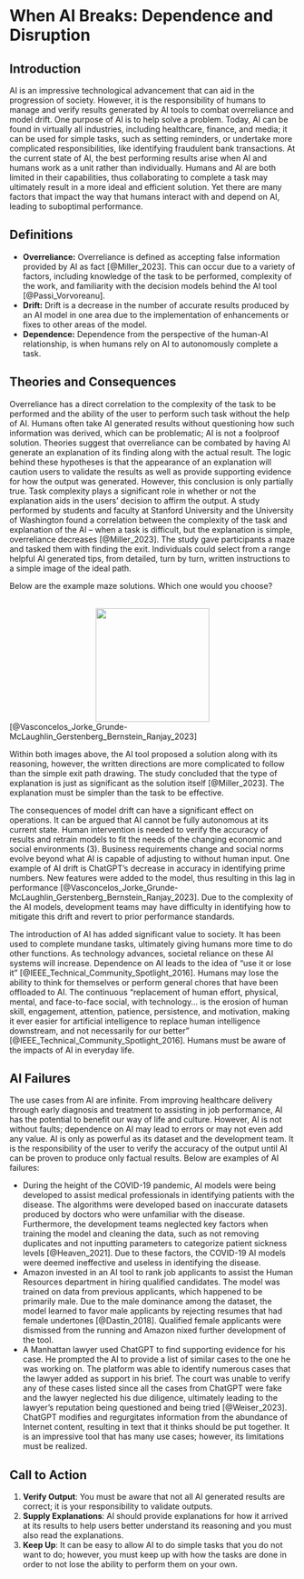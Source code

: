 # When AI Breaks: Dependence and Disruption

## Introduction {-}

AI is an impressive technological advancement that can aid in the progression of society. However, it is the responsibility of humans to manage and verify results generated by AI tools to combat overreliance and model drift. One purpose of AI is to help solve a problem. Today, AI can be found in virtually all industries, including healthcare, finance, and media; it can be used for simple tasks, such as setting reminders, or undertake more complicated responsibilities, like identifying fraudulent bank transactions. At the current state of AI, the best performing results arise when AI and humans work as a unit rather than individually. Humans and AI are both limited in their capabilities, thus collaborating to complete a task may ultimately result in a more ideal and efficient solution. Yet there are many factors that impact the way that humans interact with and depend on AI, leading to suboptimal performance.


## Definitions {-}

<ul>
<li><b>Overreliance:</b> Overreliance is defined as accepting false information provided by AI as fact [@Miller_2023]. This can occur due to a variety of factors, including knowledge of the task to be performed, complexity of the work, and familiarity with the decision models behind the AI tool [@Passi_Vorvoreanu].</li>

<li><b>Drift:</b> Drift is a decrease in the number of accurate results produced by an AI model in one area due to the implementation of enhancements or fixes to other areas of the model.</li>

<li><b>Dependence:</b> Dependence from the perspective of the human-AI relationship, is when humans rely on AI to autonomously complete a task.</li>
</ul>


## Theories and Consequences {-}

Overreliance has a direct correlation to the complexity of the task to be performed and the ability of the user to perform such task without the help of AI. Humans often take AI generated results without questioning how such information was derived, which can be problematic; AI is not a foolproof solution. Theories suggest that overreliance can be combated by having AI generate an explanation of its finding along with the actual result. The logic behind these hypotheses is that the appearance of an explanation will caution users to validate the results as well as provide supporting evidence for how the output was generated. However, this conclusion is only partially true. Task complexity plays a significant role in whether or not the explanation aids in the users’ decision to affirm the output. A study performed by students and faculty at Stanford University and the University of Washington found a correlation between the complexity of the task and explanation of the AI – when a task is difficult, but the explanation is simple, overreliance decreases [@Miller_2023]. The study gave participants a maze and tasked them with finding the exit. Individuals could select from a range helpful AI generated tips, from detailed, turn by turn, written instructions to a simple image of the ideal path. 

Below are the example maze solutions. Which one would you choose?

<br><img src="Site_Photos/Maze.png" style="height:200px; width:auto; display:block; margin-left:auto; margin-right:auto;">
[@Vasconcelos_Jorke_Grunde-McLaughlin_Gerstenberg_Bernstein_Ranjay_2023]<br>

Within both images above, the AI tool proposed a solution along with its reasoning, however, the written directions are more complicated to follow than the simple exit path drawing. The study concluded that the type of explanation is just as significant as the solution itself [@Miller_2023]. The explanation must be simpler than the task to be effective.

The consequences of model drift can have a significant effect on operations. It can be argued that AI cannot be fully autonomous at its current state. Human intervention is needed to verify the accuracy of results and retrain models to fit the needs of the changing economic and social environments (3). Business requirements change and social norms evolve beyond what AI is capable of adjusting to without human input. One example of AI drift is ChatGPT’s decrease in accuracy in identifying prime numbers. New features were added to the model, thus resulting in this lag in performance [@Vasconcelos_Jorke_Grunde-McLaughlin_Gerstenberg_Bernstein_Ranjay_2023]. Due to the complexity of the AI models, development teams may have difficulty in identifying how to mitigate this drift and revert to prior performance standards.

The introduction of AI has added significant value to society. It has been used to complete mundane tasks, ultimately giving humans more time to do other functions. As technology advances, societal reliance on these AI systems will increase. Dependence on AI leads to the idea of “use it or lose it” [@IEEE_Technical_Community_Spotlight_2016]. Humans may lose the ability to think for themselves or perform general chores that have been offloaded to AI. The continuous “replacement of human effort, physical, mental, and face-to-face social, with technology… is the erosion of human skill, engagement, attention, patience, persistence, and motivation, making it ever easier for artificial intelligence to replace human intelligence downstream, and not necessarily for our better” [@IEEE_Technical_Community_Spotlight_2016]. Humans must be aware of the impacts of AI in everyday life.


## AI Failures {-}
The use cases from AI are infinite. From improving healthcare delivery through early diagnosis and treatment to assisting in job performance, AI has the potential to benefit our way of life and culture. However, AI is not without faults; dependence on AI may lead to errors or may not even add any value. AI is only as powerful as its dataset and the development team. It is the responsibility of the user to verify the accuracy of the output until AI can be proven to produce only factual results. Below are examples of AI failures:

<ul>
<li>During the height of the COVID-19 pandemic, AI models were being developed to assist medical professionals in identifying patients with the disease. The algorithms were developed based on inaccurate datasets produced by doctors who were unfamiliar with the disease. Furthermore, the development teams neglected key factors when training the model and cleaning the data, such as not removing duplicates and not inputting parameters to categorize patient sickness levels [@Heaven_2021]. Due to these factors, the COVID-19 AI models were deemed ineffective and useless in identifying the disease.</li>
<li>Amazon invested in an AI tool to rank job applicants to assist the Human Resources department in hiring qualified candidates. The model was trained on data from previous applicants, which happened to be primarily male. Due to the male dominance among the dataset, the model learned to favor male applicants by rejecting resumes that had female undertones [@Dastin_2018]. Qualified female applicants were dismissed from the running and Amazon nixed further development of the tool.</li>
<li>A Manhattan lawyer used ChatGPT to find supporting evidence for his case. He prompted the AI to provide a list of similar cases to the one he was working on. The platform was able to identify numerous cases that the lawyer added as support in his brief. The court was unable to verify any of these cases listed since all the cases from ChatGPT were fake and the lawyer neglected his due diligence, ultimately leading to the lawyer’s reputation being questioned and being tried [@Weiser_2023]. ChatGPT modifies and regurgitates information from the abundance of Internet content, resulting in text that it thinks should be put together. It is an impressive tool that has many use cases; however, its limitations must be realized.</li>
</ul>

## Call to Action {-}

  1. **Verify Output**: You must be aware that not all AI generated results are correct; it is your responsibility to validate outputs.
  2. **Supply Explanations**: AI should provide explanations for how it arrived at its results to help users better understand its reasoning and you must also read the explanations.
  3. **Keep Up**: It can be easy to allow AI to do simple tasks that you do not want to do; however, you must keep up with how the tasks are done in order to not lose the ability to perform them on your own.